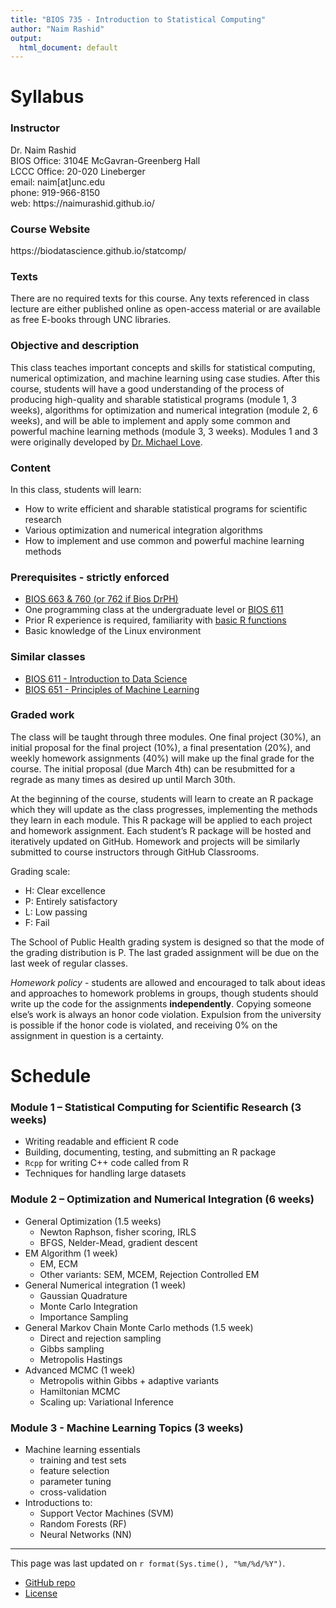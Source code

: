 ```yaml
---
title: "BIOS 735 - Introduction to Statistical Computing"
author: "Naim Rashid"
output:
  html_document: default
---
```


# Syllabus

### Instructor

Dr. Naim Rashid <br>
BIOS Office:  3104E McGavran-Greenberg Hall <br>
LCCC Office:  20-020 Lineberger<br>
email:  naim[at]unc.edu<br>
phone:  919-966-8150<br>
web:  https://naimurashid.github.io/ <br>

### Course Website

https://biodatascience.github.io/statcomp/

### Texts

There are no required texts for this course.  Any texts referenced in class lecture are either published online as open-access material or are available as free E-books through UNC libraries.  

### Objective and description

This class teaches important concepts and skills for statistical
computing, numerical optimization, and machine learning using case
studies. After this course, students will have a good understanding of
the process of producing high-quality and sharable statistical
programs (module 1, 3 weeks), algorithms for optimization and numerical integration (module 2, 6 weeks), and
will be able to implement and apply some common and powerful machine
learning methods (module 3, 3 weeks).  Modules 1 and 3 were originally developed by [Dr. Michael Love](https://mikelove.github.io). 

### Content

In this class, students will learn:

* How to write efficient and sharable statistical programs for scientific research
* Various optimization and numerical integration algorithms
* How to implement and use common and powerful machine learning methods

### Prerequisites - strictly enforced

* [BIOS 663 & 760 (or 762 if Bios DrPH)](https://sph.unc.edu/bios/courses/) 
* One programming class at the undergraduate level or [BIOS 611](https://biodatascience.github.io/datasci611/)
* Prior R experience is required, familiarity with [basic R functions](https://github.com/biodatascience/compbio_src/blob/master/eda/functions.md)
* Basic knowledge of the Linux environment

### Similar classes

* [BIOS 611 - Introduction to Data Science](https://biodatascience.github.io/datasci611/)
* [BIOS 651 - Principles of Machine Learning](https://sph.unc.edu/bios/courses/)

### Graded work
 
The class will be taught through three modules. One final project
(30%), an initial proposal for the final project (10%), a final presentation (20%), and weekly homework assignments (40%) will make up the final grade for the course.  The initial proposal (due March 4th) can be resubmitted for a regrade as many times as desired up until March 30th.  

At the beginning of the course, students will learn to create an R
package which they will update as the class progresses, implementing
the methods they learn in each module. This R package will be
applied to each project and homework assignment. Each student's R
package will be hosted and iteratively updated on GitHub. Homework
and projects will be similarly submitted to course instructors through
GitHub Classrooms.

Grading scale:

* H: Clear excellence
* P: Entirely satisfactory
* L: Low passing
* F: Fail

The School of Public Health grading system is designed so that the
mode of the grading distribution is P. The last graded assignment will
be due on the last week of regular classes. 

*Homework policy* - students are allowed and encouraged to talk about ideas and approaches to homework problems in groups, though students should write up the code for the assignments **independently**. Copying someone else’s work is always an honor code violation.  Expulsion from the university is possible if the honor code is violated, and receiving 0% on the assignment in question is a certainty.

# Schedule

### Module 1 – Statistical Computing for Scientific Research (3 weeks)

* Writing readable and efficient R code
* Building, documenting, testing, and submitting an R package
* `Rcpp` for writing C++ code called from R
* Techniques for handling large datasets

### Module 2 – Optimization and Numerical Integration (6 weeks)

* General Optimization (1.5 weeks)
    - Newton Raphson, fisher scoring, IRLS
    - BFGS, Nelder-Mead, gradient descent
* EM Algorithm (1 week)
    - EM, ECM 
    - Other variants: SEM, MCEM, Rejection Controlled EM
* General Numerical integration (1 week)
    - Gaussian Quadrature
    - Monte Carlo Integration
    - Importance Sampling 
* General Markov Chain Monte Carlo methods (1.5 week)
    - Direct and rejection sampling
    - Gibbs sampling
    - Metropolis Hastings
* Advanced MCMC (1 week)
    - Metropolis within Gibbs + adaptive variants
    - Hamiltonian MCMC
    - Scaling up: Variational Inference 
<!-- *Reversible jump MCMC -->
<!--* Constrained optimization (1 week) -->
<!--    - Linear and Quadratic Programming -->
<!--    - Penalized likelihood methods -->

### Module 3 - Machine Learning Topics (3 weeks)

* Machine learning essentials
    - training and test sets
    - feature selection
    - parameter tuning
    - cross-validation
* Introductions to:
    - Support Vector Machines (SVM)
    - Random Forests (RF)
    - Neural Networks (NN)

---

This page was last updated on `r format(Sys.time(), "%m/%d/%Y")`. 

* [GitHub repo](https://github.com/biodatascience/statcomp_src)
* [License](https://github.com/biodatascience/statcomp_src/blob/master/LICENSE)
